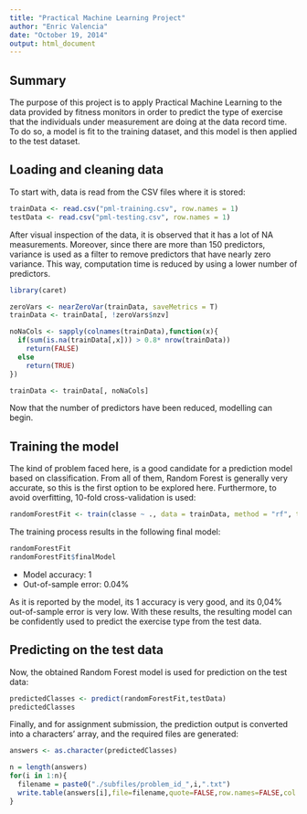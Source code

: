 ```yaml
---
title: "Practical Machine Learning Project"
author: "Enric Valencia"
date: "October 19, 2014"
output: html_document
---
```


Summary
-------
The purpose of this project is to apply Practical Machine Learning to the data provided by fitness monitors in order to predict the type of exercise that the individuals under measurement are doing at the data record time. To do so, a model is fit to the training dataset, and this model is then applied to the test dataset.

Loading and cleaning data
-------------------------
To start with, data is read from the CSV files where it is stored:

```r
trainData <- read.csv("pml-training.csv", row.names = 1)
testData <- read.csv("pml-testing.csv", row.names = 1) 
```

After visual inspection of the data, it is observed that it has a lot of NA measurements. Moreover, since there are more than 150 predictors, variance is used as a filter to remove predictors that have nearly zero variance. This way, computation time is reduced by using a lower number of predictors.

```r
library(caret)

zeroVars <- nearZeroVar(trainData, saveMetrics = T)
trainData <- trainData[, !zeroVars$nzv]

noNaCols <- sapply(colnames(trainData),function(x){
  if(sum(is.na(trainData[,x])) > 0.8* nrow(trainData))
    return(FALSE)
  else
    return(TRUE)
})

trainData <- trainData[, noNaCols]
```

Now that the number of predictors have been reduced, modelling can begin.

Training the model
------------------
The kind of problem faced here, is a good candidate for a prediction model based on classification. From all of them, Random Forest is generally very accurate, so this is the first option to be explored here. Furthermore, to avoid overfitting, 10-fold cross-validation is used:

```r
randomForestFit <- train(classe ~ ., data = trainData, method = "rf", trControl = trainControl(method = "cv", number = 10))
```
The training process results in the following final model:
```r
randomForestFit
randomForestFit$finalModel
```

- Model accuracy: 1
- Out-of-sample error: 0.04%

As it is reported by the model, its 1 accuracy is very good, and its 0,04% out-of-sample error is very low. With these results, the resulting model can be confidently used to predict the exercise type from the test data.
 
Predicting on the test data
---------------------------
Now, the obtained Random Forest model is  used for prediction on the test data:

```r
predictedClasses <- predict(randomForestFit,testData)
predictedClasses
```

Finally, and for assignment submission, the prediction output is converted into a characters' array, and the required files are generated:

```r
answers <- as.character(predictedClasses)

n = length(answers)
for(i in 1:n){
  filename = paste0("./subfiles/problem_id_",i,".txt")
  write.table(answers[i],file=filename,quote=FALSE,row.names=FALSE,col.names=FALSE)
}
```